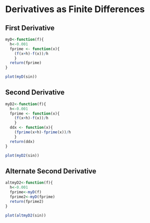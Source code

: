 Derivatives as Finite Differences
========================================================

## First Derivative
```r
myD<-function(f){
  h<-0.001
  fprime <- function(x){
    (f(x+h)-f(x))/h
    }
  return(fprime)
}
```

```r
plot(myD(sin))
```

## Second Derivative
```r
myD2<-function(f){
  h<-0.001
  fprime <- function(x){
    (f(x+h)-f(x))/h
    }
  ddx <- function(x){
    (fprime(x+h)-fprime(x))/h
    }
  return(ddx)
}
```

```r
plot(myD2(sin))
```

## Alternate Second Derivative
```r
altmyD2<-function(f){
  h<-0.001
  fprime<-myD(f)
  fprime2<-myD(fprime)
  return(fprime2)
}
```

```r
plot(altmyD2(sin))
```
